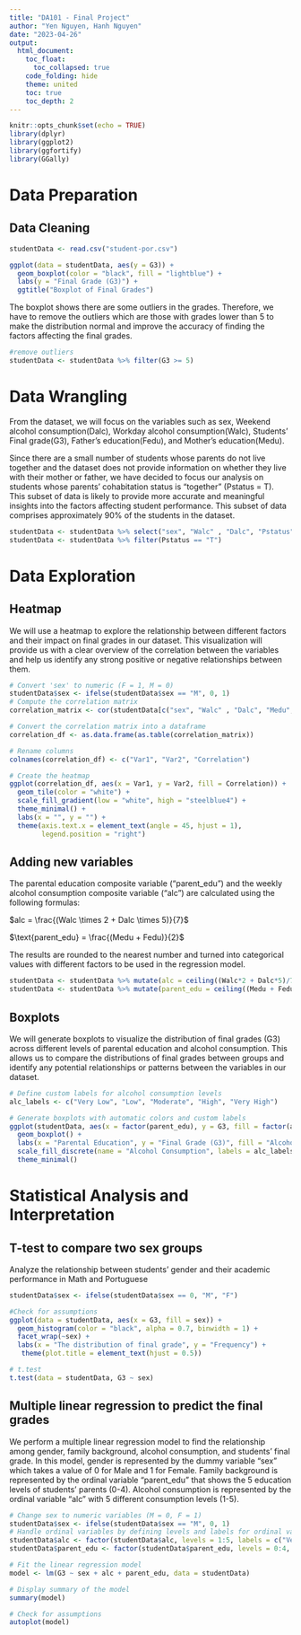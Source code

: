 ```yaml
---
title: "DA101 - Final Project"
author: "Yen Nguyen, Hanh Nguyen"
date: "2023-04-26"
output:
  html_document:
    toc_float:
      toc_collapsed: true
    code_folding: hide
    theme: united
    toc: true
    toc_depth: 2
---
```


```r
knitr::opts_chunk$set(echo = TRUE)
library(dplyr)
library(ggplot2)
library(ggfortify)
library(GGally)
```

# Data Preparation
## Data Cleaning

```r
studentData <- read.csv("student-por.csv")

ggplot(data = studentData, aes(y = G3)) + 
  geom_boxplot(color = "black", fill = "lightblue") + 
  labs(y = "Final Grade (G3)") +
  ggtitle("Boxplot of Final Grades")
```

The boxplot shows there are some outliers in the grades. Therefore, we have to remove the outliers which are those with grades lower than 5 to make the distribution normal and improve the accuracy of finding the factors affecting the final grades.

```r
#remove outliers
studentData <- studentData %>% filter(G3 >= 5)
```

# Data Wrangling

From the dataset, we will focus on the variables such as sex, Weekend alcohol consumption(Dalc), Workday alcohol consumption(Walc), Students’ Final grade(G3), Father's education(Fedu), and Mother's education(Medu). 

Since there are a small number of students whose parents do not live together and the dataset does not provide information on whether they live with their mother or father, we have decided to focus our analysis on students whose parents' cohabitation status is "together" (Pstatus = T). This subset of data is likely to provide more accurate and meaningful insights into the factors affecting student performance. This subset of data comprises approximately 90% of the students in the dataset.

```r
studentData <- studentData %>% select("sex", "Walc" , "Dalc", "Pstatus", "Medu", "Fedu", "G3")
studentData <- studentData %>% filter(Pstatus == "T")
```

# Data Exploration

## Heatmap

We will use a heatmap to explore the relationship between different factors and their impact on final grades in our dataset. This visualization will provide us with a clear overview of the correlation between the variables and help us identify any strong positive or negative relationships between them.

```r
# Convert 'sex' to numeric (F = 1, M = 0)
studentData$sex <- ifelse(studentData$sex == "M", 0, 1)
# Compute the correlation matrix
correlation_matrix <- cor(studentData[c("sex", "Walc" , "Dalc", "Medu", "Fedu", "G3")])

# Convert the correlation matrix into a dataframe
correlation_df <- as.data.frame(as.table(correlation_matrix))

# Rename columns
colnames(correlation_df) <- c("Var1", "Var2", "Correlation")

# Create the heatmap
ggplot(correlation_df, aes(x = Var1, y = Var2, fill = Correlation)) +
  geom_tile(color = "white") +
  scale_fill_gradient(low = "white", high = "steelblue4") +
  theme_minimal() +
  labs(x = "", y = "") +
  theme(axis.text.x = element_text(angle = 45, hjust = 1),
        legend.position = "right")
```

## Adding new variables

The parental education composite variable (“parent_edu”) and the weekly alcohol consumption composite variable (“alc”) are calculated using the following formulas:

$alc = \frac{(Walc \times 2 + Dalc \times 5)}{7}$

$\text{parent_edu} = \frac{(Medu + Fedu)}{2}$

The results are rounded to the nearest number and turned into categorical values with different factors to be used in the regression model.

```r
studentData <- studentData %>% mutate(alc = ceiling((Walc*2 + Dalc*5)/7))
studentData <- studentData %>% mutate(parent_edu = ceiling((Medu + Fedu)/2))
```

## Boxplots

We will generate boxplots to visualize the distribution of final grades (G3) across different levels of parental education and alcohol consumption. This allows us to compare the distributions of final grades between groups and identify any potential relationships or patterns between the variables in our dataset.

```r
# Define custom labels for alcohol consumption levels
alc_labels <- c("Very Low", "Low", "Moderate", "High", "Very High")

# Generate boxplots with automatic colors and custom labels
ggplot(studentData, aes(x = factor(parent_edu), y = G3, fill = factor(alc))) +
  geom_boxplot() +
  labs(x = "Parental Education", y = "Final Grade (G3)", fill = "Alcohol Consumption") +
  scale_fill_discrete(name = "Alcohol Consumption", labels = alc_labels) + # Specify custom labels
  theme_minimal() 
```

# Statistical Analysis and Interpretation
## T-test to compare two sex groups

Analyze the relationship between students' gender and their academic performance in Math and Portuguese

```r
studentData$sex <- ifelse(studentData$sex == 0, "M", "F")

#Check for assumptions
ggplot(data = studentData, aes(x = G3, fill = sex)) +
  geom_histogram(color = "black", alpha = 0.7, binwidth = 1) +
  facet_wrap(~sex) + 
  labs(x = "The distribution of final grade", y = "Frequency") +
   theme(plot.title = element_text(hjust = 0.5))
```
```r
# t.test
t.test(data = studentData, G3 ~ sex)
```
## Multiple linear regression to predict the final grades 

We perform a multiple linear regression model to find the relationship among gender,
family background, alcohol consumption, and students’ final grade. In this model, gender is
represented by the dummy variable “sex” which takes a value of 0 for Male and 1 for Female.
Family background is represented by the ordinal variable “parent_edu” that shows the 5 education levels of students’ parents (0-4). Alcohol consumption is represented by the ordinal variable “alc” with 5 different consumption levels (1-5).

```r
# Change sex to numeric variables (M = 0, F = 1)
studentData$sex <- ifelse(studentData$sex == "M", 0, 1)
# Handle ordinal variables by defining levels and labels for ordinal variables
studentData$alc <- factor(studentData$alc, levels = 1:5, labels = c("Very Low", "Low", "Moderate", "High", "Very High"))
studentData$parent_edu <- factor(studentData$parent_edu, levels = 0:4, labels = c("No education", "Primary", "5th-9th Grade", "Secondary", "Higher"))

# Fit the linear regression model
model <- lm(G3 ~ sex + alc + parent_edu, data = studentData)

# Display summary of the model
summary(model)
```


```r
# Check for assumptions
autoplot(model)
```
